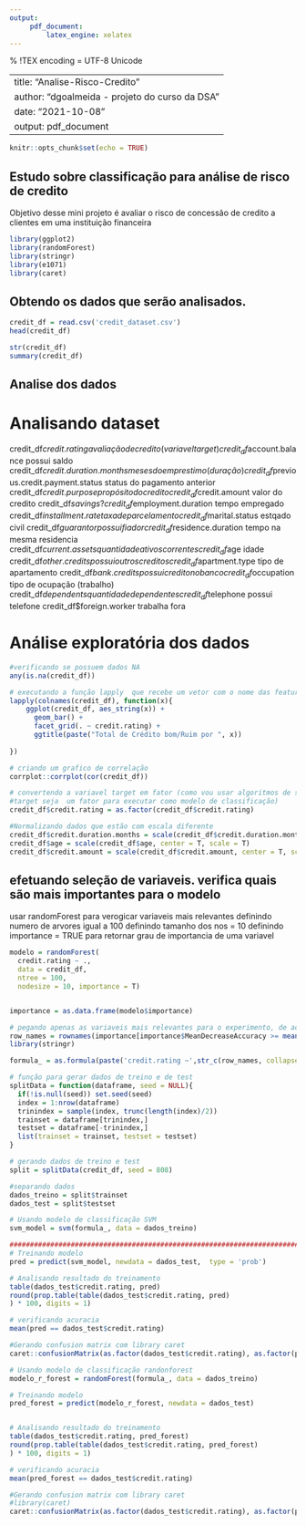 ```yaml
---
output:
     pdf_document: 
         latex_engine: xelatex
---
```

% !TEX encoding = UTF-8 Unicode

---
title: "Analise-Risco-Credito"
author: "dgoalmeida - projeto do curso da DSA"
date: "2021-10-08"
output: pdf_document
---

```r
knitr::opts_chunk$set(echo = TRUE)
```

## Estudo sobre classificação para análise de risco de credito

Objetivo desse mini projeto é avaliar o risco de concessão de credito a clientes em uma instituição financeira


```r
library(ggplot2)
library(randomForest)
library(stringr)
library(e1071)
library(caret)

```

##  Obtendo os dados que serão analisados.

```r
credit_df = read.csv('credit_dataset.csv')
head(credit_df)

str(credit_df)
summary(credit_df)
```

## Analise dos dados
# Analisando dataset

credit_df$credit.rating                   avaliação de credito (variavel target)
credit_df$account.balance                 possui saldo
credit_df$credit.duration.months          meses do emprestimo (duração)
credit_df$previous.credit.payment.status  status do pagamento anterior
credit_df$credit.purpose                  propósito do credito
credit_df$credit.amount                   valor do credito
credit_df$savings                         ?
credit_df$employment.duration             tempo empregado
credit_df$installment.rate                taxa de parcelamento
credit_df$marital.status                  estqado civil
credit_df$guarantor                       possui fiador
credit_df$residence.duration              tempo na mesma residencia
credit_df$current.assets                  quantidade ativos correntes
credit_df$age                             idade
credit_df$other.credits                   possui outros creditos 
credit_df$apartment.type                  tipo de apartamento
credit_df$bank.credits                    possui credito no banco
credit_df$occupation                      tipo  de ocupação (trabalho)
credit_df$dependents                      quantidade dependentes
credit_df$telephone                       possui telefone
credit_df$foreign.worker                  trabalha fora

# Análise exploratória dos dados

```r

#verificando se possuem dados NA
any(is.na(credit_df))

# executando a função lapply  que recebe um vetor com o nome das features e  uma função  para plotar um grafico
lapply(colnames(credit_df), function(x){
    ggplot(credit_df, aes_string(x)) +
      geom_bar() +
      facet_grid(. ~ credit.rating) +
      ggtitle(paste("Total de Crédito bom/Ruim por ", x))
  
})

# criando um grafico de correlação
corrplot::corrplot(cor(credit_df))
```

```r

# convertendo a variavel target em fator (como vou usar algoritmos de suport vector machine, ele precisa que o t
#target seja  um fator para executar como modelo de classificação)
credit_df$credit.rating = as.factor(credit_df$credit.rating)

#Normalizando dados que estão com escala diferente
credit_df$credit.duration.months = scale(credit_df$credit.duration.months, center = T, scale = T)
credit_df$age = scale(credit_df$age, center = T, scale = T)
credit_df$credit.amount = scale(credit_df$credit.amount, center = T, scale = T)
```

## efetuando seleção de variaveis. verifica quais são mais importantes para o modelo

 usar randomForest para verogicar variaveis mais relevantes
 definindo numero de arvores igual a 100
 definindo tamanho dos nos = 10 
 definindo importance = TRUE para retornar grau de importancia de uma variavel

```r
modelo = randomForest(
  credit.rating ~ .,
  data = credit_df,
  ntree = 100, 
  nodesize = 10, importance = T)


importance = as.data.frame(modelo$importance)

# pegando apenas as variaveis mais relevantes para o experimento, de acordo com a 
row_names = rownames(importance[importance$MeanDecreaseAccuracy >= mean(importance$MeanDecreaseAccuracy),])
library(stringr)

formula_ = as.formula(paste('credit.rating ~',str_c(row_names, collapse = ' + ')))
```

```r
# função para gerar dados de treino e de test
splitData = function(dataframe, seed = NULL){
  if(!is.null(seed)) set.seed(seed)
  index = 1:nrow(dataframe)
  trinindex = sample(index, trunc(length(index)/2))
  trainset = dataframe[trinindex,]
  testset = dataframe[-trinindex,]
  list(trainset = trainset, testset = testset)
}

# gerando dados de treino e test
split = splitData(credit_df, seed = 808)

#separando dados
dados_treino = split$trainset
dados_test = split$testset
```

```r

# Usando modelo de classificação SVM
svm_model = svm(formula_, data = dados_treino)

###############################################################################
# Treinando modelo
pred = predict(svm_model, newdata = dados_test,  type = 'prob')

# Analisando resultado do treinamento
table(dados_test$credit.rating, pred)
round(prop.table(table(dados_test$credit.rating, pred)
) * 100, digits = 1)

# verificando acuracia
mean(pred == dados_test$credit.rating)

#Gerando confusion matrix com library caret
caret::confusionMatrix(as.factor(dados_test$credit.rating), as.factor(pred))

```

```r
# Usando modelo de classificação randonforest
modelo_r_forest = randomForest(formula_, data = dados_treino)

# Treinando modelo
pred_forest = predict(modelo_r_forest, newdata = dados_test)


# Analisando resultado do treinamento
table(dados_test$credit.rating, pred_forest)
round(prop.table(table(dados_test$credit.rating, pred_forest)
) * 100, digits = 1)

# verificando acuracia
mean(pred_forest == dados_test$credit.rating)

#Gerando confusion matrix com library caret
#library(caret)
caret::confusionMatrix(as.factor(dados_test$credit.rating), as.factor(pred_forest))

```
